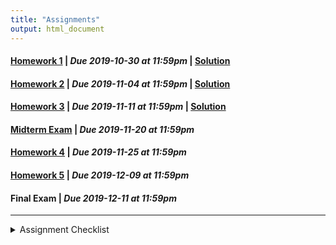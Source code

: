 ```yaml
---
title: "Assignments"
output: html_document
---
```


#### [Homework 1](https://rstudio.cloud/spaces/36306/project/642824){target="_blank"} | *Due 2019-10-30 at 11:59pm* | [Solution](https://rstudio.cloud/spaces/36306/project/668101){target="_blank"}
#### [Homework 2](https://rstudio.cloud/spaces/36306/project/659054){target="_blank"} | *Due 2019-11-04 at 11:59pm* | [Solution](https://rstudio.cloud/spaces/36306/project/707563){target="_blank"}
#### [Homework 3](https://rstudio.cloud/spaces/36306/project/664603){target="_blank"} | *Due 2019-11-11 at 11:59pm* | [Solution](https://rstudio.cloud/spaces/36306/project/728379){target="_blank"}
#### [Midterm Exam](https://rstudio.cloud/spaces/36306/project/728374){target="_blank"} | *Due 2019-11-20 at 11:59pm*
#### [Homework 4](https://rstudio.cloud/spaces/36306/project/664614){target="_blank"} | *Due 2019-11-25 at 11:59pm*
#### [Homework 5](https://rstudio.cloud/spaces/36306/project/664618){target="_blank"} | *Due 2019-12-09 at 11:59pm*
#### Final Exam | *Due 2019-12-11 at 11:59pm*

---
<details>
<summary>Assignment Checklist
</summary>

1. Login to [RStudio Cloud](https://rstudio.cloud/)
2. Navigate to the course workspace
3. Click on the homework assignment
4. Click Start or Continue, whichever appears at the top of the assignment
5. Look at `README.md` for homework instructions
6. Make the needed changes to your project (do not make changes after the due date)
</details>